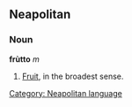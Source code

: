 ==Neapolitan==
===Noun===
'''frùtto''' ''m''
# [[Fruit]], in the broadest sense.

[[Category: Neapolitan language]]